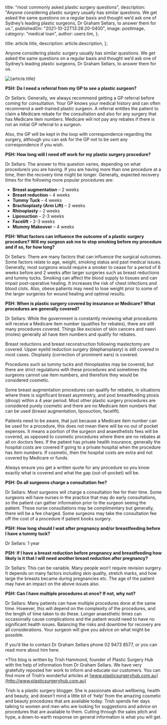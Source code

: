 
  title: "most commonly asked plastic surgery questions",
  description:
    "Anyone considering plastic surgery usually has similar questions. We get asked the same questions on a regular basis and thought we’d ask one of Sydney’s leading plastic surgeons, Dr Graham Sellars, to answer them for us.",
  publishedOn: "2021-10-22T13:28:20-0400",
  image: postImage,
  category: "medical loan",
  author: users.tim,
};

  title: article.title,
  description: article.description,
};


Anyone considering plastic surgery usually has similar questions. We get asked the same questions on a regular basis and thought we’d ask one of Sydney’s leading plastic surgeons, Dr Graham Sellars, to answer them for us.

<Image src={postImage} alt={article.title} />

**PSH: Do I need a referral from my GP to see a plastic surgeon?**

Dr Sellars: Generally, we always recommend getting a GP referral before coming for consultation. Your GP knows your medical history and can often recommend a well-trained plastic surgeon. A referral entitles the patient to claim a Medicare rebate for the consultation and also for any surgery that has Medicare item numbers. Medicare will not pay any rebates if there is not an initial GP referral to a surgeon.

Also, the GP will be kept in the loop with correspondence regarding the surgery, although you can ask for the GP not to be sent any correspondence if you wish.

**PSH: How long will I need off work for my plastic surgery procedure?**

Dr Sellars: The answer to this question varies, depending on what procedure/s you are having. If you are having more than one procedure at a time, then the recovery time might be longer. Generally, expected recovery times for the following more popular procedures are:

- **Breast augmentation** – 2 weeks
- **Breast reduction** – 4 weeks
- **Tummy Tuck** – 4 weeks
- **Brachioplasty (Arm Lift)** – 2 weeks
- **Rhinoplasty** – 2 weeks
- **Liposuction** – 2-3 weeks
- **Facelift** – 2-3 weeks
- **Mummy Makeover** – 4 weeks

**PSH: What factors can influence the outcome of a plastic surgery procedure? Will my surgeon ask me to stop smoking before my procedure and if so, for how long?**

Dr Sellars: There are many factors that can influence the surgical outcomes. Some factors relate to age, weight, smoking status and past medical issues. Generally, most surgeons would require a smoker to cease for a period of 6 weeks before and 2 weeks after larger surgeries such as breast reductions and tummy tucks. Smoking can affect the blood supply to tissues and can impair post-operative healing. It increases the risk of chest infections and blood clots. Also, obese patients may need to lose weight prior to some of the larger surgeries for wound healing and optimal results.

**PSH: When is plastic surgery covered by insurance or Medicare? What procedures are generally covered?**

Dr Sellars: While the government is constantly reviewing what procedures will receive a Medicare item number (qualifies for rebates), there are still many procedures covered. Things like excision of skin cancers and naevi (moles) generally all have item numbers and qualify for rebates.

Breast reductions and breast reconstruction following mastectomy are covered. Upper eyelid reduction surgery (blepharoplasty) is still covered in most cases. Otoplasty (correction of prominent ears) is covered.

Procedures such as tummy tucks and rhinoplasties may be covered, but there are strict regulations with these procedures and sometimes the surgeons cannot use item numbers, and therefore they would be considered cosmetic.

Some breast augmentation procedures can qualify for rebates, in situations where there is significant breast asymmetry, and post breastfeeding ptosis (droop) within a 4 year period. Most other plastic surgery procedures are considered purely cosmetic and there are no Medicare item numbers that can be used (breast augmentation, liposuction, facelift).

Patients need to be aware, that just because a Medicare item number can be used for a procedure, this does not mean there will be no out of pocket expenses. It means a portion of the surgeon and anaesthetists fees will be covered, as opposed to cosmetic procedures where there are no rebates at all on doctors fees. If the patient has private health insurance, generally the hospital costs are covered if going to a private hospital when the procedure has item numbers. If cosmetic, then the hospital costs are extra and not covered by Medicare or funds.

Always ensure you get a written quote for any procedure so you know exactly what is covered and what the gap (out-of-pocket) will be.

**PSH: Do all surgeons charge a consultation fee?**

Dr Sellars: Most surgeons will charge a consultation fee for their time. Some surgeons will have nurses in the practice that may do early consultations, so the patient can gather information prior to the surgeon seeing the patient. These nurse consultations may be complimentary but generally, there will be a fee charged. Some surgeons may take the consultation fee off the cost of a procedure if patient books surgery.

**PSH: How long should I wait after pregnancy and/or breastfeeding before I have a tummy tuck?**

Dr Sellars: 1 year

**PSH: If I have a breast reduction before pregnancy and breastfeeding how likely is it that I will need another breast reduction after pregnancy?**

Dr Sellars: This can be variable. Many people won’t require revision surgery. It depends on many factors including skin quality, stretch marks, and how large the breasts became during pregnancies etc. The age of the patient may have an impact on the above issues also.

**PSH: Can I have multiple procedures at once? If not, why not?**

Dr Sellars: Many patients can have multiple procedures done at the same time. However, this will depend on the complexity of the procedures, and the length of time taken to do these. Longer anaesthetic times can occasionally cause complications and the patient would need to have no significant health issues. Balancing the risks and downtime for recovery are all considerations. Your surgeon will give you advice on what might be possible.

If you’d like to contact Dr Graham Sellars phone 02 9473 8577, or you can read more about him here.

\*This blog is written by Trish Hammond, founder of Plastic Surgery Hub with the help of information from Dr Graham Sellars. We have very gratefully reposted her work to inform and educate our customers. You can find more of Trish’s wonderful articles at [www.plasticsurgeryhub.com.au](http://www.plasticsurgeryhub.com.au)

Trish is a plastic surgery blogger. She is passionate about wellbeing, health and beauty, and doesn’t mind a little bit of ‘help’ from the amazing cosmetic and beauty procedures that are available today. Trish spends her days talking to women and men who are looking for suggestions and advice on procedures that are available to them. Cutting through the sales pitch and hype, a down-to-earth response on general information is what you will get.

